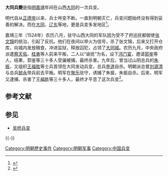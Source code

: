 '''大同兵變'''是指[[明朝|明]][[嘉靖|嘉靖]]年间在山西[[大同市|大同]]的一次兵变。

明代自从[[正德帝|正德帝]]以来，兵士哗变不断。一直到明朝灭亡，兵变问题始终没有得到妥善的解决。而在[[大同市|大同]]、[[辽东|辽东]]等地，更是兵变多发地区<ref>{{cite journal|author=宋星河|title=明世宗嘉靖三年大同兵变原因考|journal=中南民族大学民族学与社会学学院|accessdate=2014-12-12|location=湖北武汉}}</ref>。

嘉靖三年（1524年）农历八月，驻守山西大同的军队因为受不了府巡抚都御使[[张文锦|张文锦]]的统治，引起了反抗。他们在夜间以举火为信号，杀了张文锦，后来又打开仓库，向城内发放粮食，冲进监狱，释放囚犯，占领了[[大同城|大同城]]。农历九月，中央政府派遣[[蔡天佑|蔡天佑]]、[[桂勇|桂勇]]等人前来平叛，二人以“谕抚”为名，设下[[鸿门宴|鸿门宴]]，邀请[[郭鉴|郭鉴]]等人，结果，郭鉴等三十多人受骗被捕，最终杀害。九年后，曾当过山阴总兵的[[朱振|朱振]]，又组织[[王福胜|王福胜]]等士兵首领在大同发动兵变，总兵[[李道|李道]]自杀。明朝派总督[[刘源清|刘源清]]与总兵[[郜永|郜永]]带兵前去平叛。明军在[[聚乐|聚乐]]驻守，诱捕了朱振，朱振自杀。后来，明军又逮捕、杀害了[[王福胜|王福胜]]等三十多人，最终才平息了这次兵变<ref>{{cite web|title=大同历代兵变与起义|url=http://www.www0352.com/index.php?m=content&c=index&a=show&catid=37&id=1239|publisher=大同网|accessdate=2014-12-12|location=中国|language=中文|archive-date=2016-10-26|archive-url=https://web.archive.org/web/20161026110823/http://www.www0352.com/index.php?m=content&c=index&a=show&catid=37&id=1239|dead-url=yes}}</ref>。

== 参考文献 ==
{{Reflist}}
==参见==
* [[吴桥兵变|吴桥兵变]]

{{-}}
{{明朝歷史事件}}

[[Category:明朝歷史事件|Category:明朝歷史事件]]
[[Category:明朝军事|Category:明朝军事]]
[[Category:中国兵变|Category:中国兵变]]